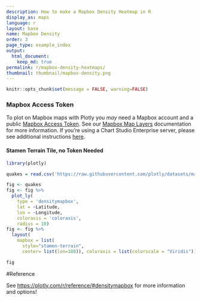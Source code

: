 ```yaml
---
description: How to make a Mapbox Density Heatmap in R
display_as: maps
language: r
layout: base
name: Mapbox Density
order: 3
page_type: example_index
output:
  html_document:
    keep_md: true
permalink: r/mapbox-density-heatmaps/
thumbnail: thumbnail/mapbox-density.png
---
```


```r
knitr::opts_chunk$set(message = FALSE, warning=FALSE)
```
### Mapbox Access Token

To plot on Mapbox maps with Plotly you *may* need a Mapbox account and a public [Mapbox Access Token](https://www.mapbox.com/studio). See our [Mapbox Map Layers](/r/mapbox-layers/) documentation for more information. If you're using a Chart Studio Enterprise server, please see additional instructions [here](https://help.plot.ly/mapbox-atlas).


#### Stamen Terrain Tile, no Token Needed

```r
library(plotly)

quakes = read.csv('https://raw.githubusercontent.com/plotly/datasets/master/earthquakes-23k.csv')

fig <- quakes 
fig <- fig %>%
  plot_ly(
    type = 'densitymapbox',
    lat = ~Latitude,
    lon = ~Longitude,
    coloraxis = 'coloraxis',
    radius = 10) 
fig <- fig %>%
  layout(
    mapbox = list(
      style="stamen-terrain",
      center= list(lon=180)), coloraxis = list(colorscale = "Viridis"))

fig
```

#Reference

See [https://plotly.com/r/reference/#densitymapbox](https://plotly.com/r/reference/#densitymapbox) for more information and options!